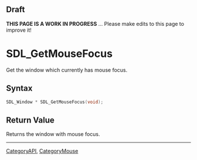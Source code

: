 
== Draft ==


'''THIS PAGE IS A WORK IN PROGRESS''' ... Please make edits to this page to improve it!


= SDL_GetMouseFocus =

Get the window which currently has mouse focus.

== Syntax ==

<syntaxhighlight lang='c'>
SDL_Window * SDL_GetMouseFocus(void);
</syntaxhighlight>

== Return Value ==

Returns the window with mouse focus.


----
[[CategoryAPI]], [[CategoryMouse]]


